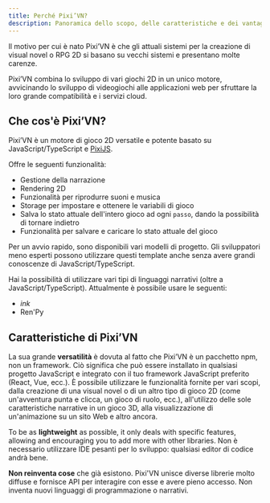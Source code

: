 ```yaml
---
title: Perché Pixi’VN?
description: Panoramica dello scopo, delle caratteristiche e dei vantaggi di Pixi'VN come motore di gioco 2D moderno e flessibile.
---
```


Il motivo per cui è nato Pixi’VN è che gli attuali sistemi per la creazione di visual novel o RPG 2D si basano su vecchi sistemi e presentano molte carenze.

Pixi’VN combina lo sviluppo di vari giochi 2D in un unico motore, avvicinando lo sviluppo di videogiochi alle applicazioni web per sfruttare la loro grande compatibilità e i servizi cloud.

## Che cos'è Pixi’VN?

Pixi’VN è un motore di gioco 2D versatile e potente basato su JavaScript/TypeScript e [PixiJS](https://pixijs.com/).

Offre le seguenti funzionalità:

- Gestione della narrazione
- Rendering 2D
- Funzionalità per riprodurre suoni e musica
- Storage per impostare e ottenere le variabili di gioco
- Salva lo stato attuale dell'intero gioco ad ogni `passo`, dando la possibilità di tornare indietro
- Funzionalità per salvare e caricare lo stato attuale del gioco

Per un avvio rapido, sono disponibili vari <DynamicLink href="/start#project-initialization">modelli di progetto</DynamicLink>. Gli sviluppatori meno esperti possono utilizzare questi template anche senza avere grandi conoscenze di JavaScript/TypeScript.

Hai la possibilità di utilizzare vari tipi di linguaggi narrativi (oltre a JavaScript/TypeScript). Attualmente è possibile usare le seguenti:

- <DynamicLink href="/ink">*ink*</DynamicLink>
- <DynamicLink href="/renpy">Ren'Py</DynamicLink>

## Caratteristiche di Pixi’VN

La sua grande **versatilità** è dovuta al fatto che Pixi’VN è un pacchetto npm, non un framework. Ciò significa che può essere installato in qualsiasi progetto JavaScript e integrato con il tuo framework JavaScript preferito (React, Vue, ecc.).
È possibile utilizzare le funzionalità fornite per vari scopi, dalla creazione di una visual novel o di un altro tipo di gioco 2D (come un'avventura punta e clicca, un gioco di ruolo, ecc.), all'utilizzo delle sole caratteristiche narrative in un gioco 3D, alla visualizzazione di un'animazione su un sito Web e altro ancora.

To be as **lightweight** as possible, it only deals with specific features, allowing and encouraging you to add more with other libraries. Non è necessario utilizzare IDE pesanti per lo sviluppo: qualsiasi editor di codice andrà bene.

**Non reinventa cose** che già esistono. Pixi'VN unisce diverse librerie molto diffuse e fornisce API per interagire con esse e avere pieno accesso. Non inventa nuovi linguaggi di programmazione o narrativi.
